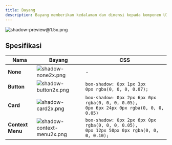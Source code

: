 ```yaml
---
title: Bayang
description: Bayang memberikan kedalaman dan dimensi kepada komponen UI, memberikan rasa lapisan dan hierarki.
---
```



![shadow-preview@1.5x.png](/design/shadow-preview1.5x.png)

## Spesifikasi

| Nama             | Bayang                                                                                                                                       | CSS                                                                                                |
| ---------------- | -------------------------------------------------------------------------------------------------------------------------------------------- | -------------------------------------------------------------------------------------------------- |
| **None**         | <Image width={36} height={24} src="/design/shadow-none2x.png" alt="shadow-none2x.png" className="my-0 border rounded-sm"  />                 | -                                                                                                  |
| **Button**       | <Image width={36} height={24} src="/design/shadow-button2x.png" alt="shadow-button2x.png" className="my-0 border rounded-sm"  />             | `box-shadow: 0px 1px 3px 0px rgba(0, 0, 0, 0.07); `                                                |
| **Card**         | <Image width={36} height={24} src="/design/shadow-card2x.png" alt="shadow-card2x.png" className="my-0 border rounded-sm"  />                 | `box-shadow: 0px 2px 6px 0px rgba(0, 0, 0, 0.05),` <br /> `0px 6px 24px 0px rgba(0, 0, 0, 0.05)`   |
| **Context Menu** | <Image width={36} height={24} src="/design/shadow-context-menu2x.png" alt="shadow-context-menu2x.png" className="my-0 border rounded-sm"  /> | `box-shadow: 0px 2px 6px 0px rgba(0, 0, 0, 0.05),` <br /> `0px 12px 50px 0px rgba(0, 0, 0, 0.10);` |
